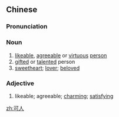 ==Chinese==
{{zh-forms}}

===Pronunciation===
{{zh-pron
|m=kěrén
|mn=khó-jîn
|cat=n,a
}}

===Noun===
{{zh-noun}}

# [[likeable]], [[agreeable]] or [[virtuous]] [[person]]
# [[gifted]] or [[talented]] person
# [[sweetheart]]; [[lover]]; [[beloved]]

===Adjective===
{{zh-adj}}

# likeable; agreeable; [[charming]]; [[satisfying]]

[[zh:可人]]